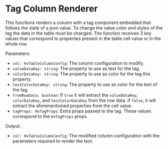 

<Meta
  of={TableRenderersStories}
  title="Visualizations/Table/Table Renderers/Tag Column Renderer"
/>

# Tag Column Renderer

This functions renders a column with a tag component embedded that follows the state of a json value. To change the value color and styles of the tag
the data in the table must be changed. The function receives 3 key values that correspond to properties present in the table cell value or in the whole row.

Parameters:

- `col: HvTableColumnConfig`: The column configuration to modify.
- `valueDataKey: string`: The property to use as text for the tag.
- `colorDataKey: string`: The property to use as color for the tag this property.
- `textColorDataKey: string`: The property to use as color for the text of the tag.
- `fromRowData: boolean`: If `true` it will extract the `valueDataKey`, `colorDataKey`, and `textColorDataKey` from the row data. If `false`, it will extract the aforementioned properties from the cell value.
- `tagProps: HvTagProps`: Extra props passed to the tag. These values correspond to the `HvTagProps` props.

Output:

- `col: HvTableColumnConfig`: The modified column configuration with the parameters required to render the text.

<Canvas of={TableRenderersStories.TagColumnRendererStory} />

